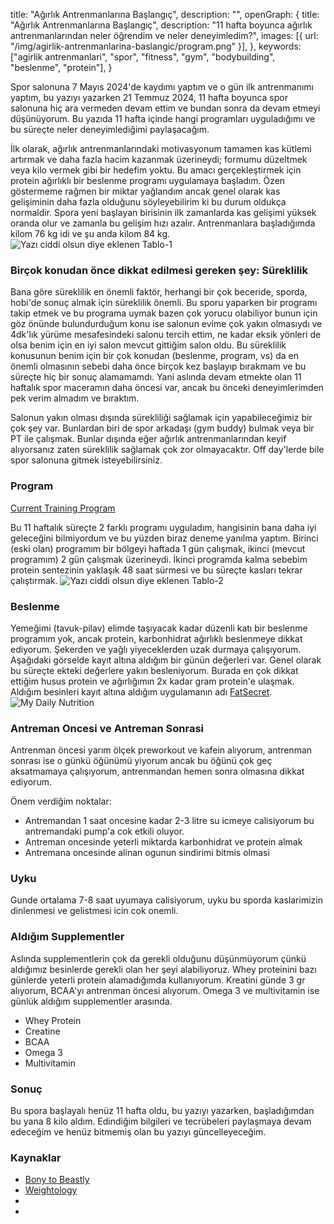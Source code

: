   title: "Ağırlık Antrenmanlarına Başlangıç",
  description: "",
  openGraph: {
    title: "Ağırlık Antrenmanlarına Başlangıç",
    description: "11 hafta boyunca ağırlık antrenmanlarından neler öğrendim ve neler deneyimledim?",
    images: [{ url: "/img/agirlik-antrenmanlarina-baslangic/program.png" }],
  },
  keywords: ["agirlik antrenmanlari", "spor", "fitness", "gym", "bodybuilding", "beslenme", "protein"],
}

Spor salonuna 7 Mayıs 2024'de kaydımı yaptım ve o gün ilk antrenmanımı yaptım, bu yazıyı yazarken 21 Temmuz 2024, 11 hafta boyunca spor salonuna hiç ara vermeden devam ettim ve bundan sonra da devam etmeyi düşünüyorum.
Bu yazıda 11 hafta içinde hangi programları uyguladığımı ve bu süreçte neler deneyimlediğimi paylaşacağım.
 
İlk olarak, ağırlık antrenmanlarındaki motivasyonum tamamen kas kütlemi artırmak ve daha fazla hacim kazanmak üzerineydi; formumu düzeltmek veya kilo vermek gibi bir hedefim yoktu. 
Bu amacı gerçekleştirmek için protein ağırlıklı bir beslenme programı uygulamaya başladım. 
Özen göstermeme rağmen bir miktar yağlandım ancak genel olarak kas gelişiminin daha fazla olduğunu söyleyebilirim ki bu durum oldukça normaldir. 
Spora yeni başlayan birisinin ilk zamanlarda kas gelişimi yüksek oranda olur ve zamanla bu gelişim hızı azalır. Antrenmanlara başladığımda kilom 76 kg idi ve şu anda kilom 84 kg.
![Yazı ciddi olsun diye eklenen Tablo-1](https://bonytobeastly.com/wp-content/uploads/2023/06/how-much-muscle-can-you-gain-per-year-1.jpg "this is")

### Birçok konudan önce dikkat edilmesi gereken şey: Süreklilik
Bana göre süreklilik en önemli faktör, herhangi bir çok beceride, sporda, hobi'de sonuç almak için süreklilik önemli. Bu sporu yaparken bir programı takip etmek ve bu programa uymak bazen çok yorucu olabiliyor
bunun için göz önünde bulundurduğum konu ise salonun evime çok yakın olmasıydı ve 4dk'lık yürüme mesafesindeki salonu tercih ettim, ne kadar eksik yönleri de olsa benim için en iyi salon mevcut gittiğim salon oldu.
Bu süreklilik konusunun benim için bir çok konudan (beslenme, program, vs) da en önemli olmasının sebebi daha önce birçok kez başlayıp bırakmam ve bu süreçte hiç bir sonuç alamamamdı. 
Yani aslında devam etmekte olan 11 haftalık spor maceramın daha öncesi var, ancak bu önceki deneyimlerimden pek verim almadım ve bıraktım.

Salonun yakın olması dışında sürekliliği sağlamak için yapabileceğimiz bir çok şey var. Bunlardan biri de spor arkadaşı (gym buddy) bulmak veya bir PT ile çalışmak.
Bunlar dışında eğer ağırlık antrenmanlarından keyif alıyorsanız zaten süreklilik sağlamak çok zor olmayacaktır. Off day'lerde bile spor salonuna gitmek isteyebilirsiniz.

### Program
[Current Training Program](/img/agirlik-antrenmanlarina-baslangic/NewHypertrophyProgram.pdf)

Bu 11 haftalık süreçte 2 farklı programı uyguladım, hangisinin bana daha iyi geleceğini bilmiyordum ve bu yüzden biraz deneme yanılma yaptım.
Birinci (eski olan) programım bir bölgeyi haftada 1 gün çalışmak, ikinci (mevcut programım) 2 gün çalışmak üzerineydi. İkinci programda kalma sebebim protein sentezinin yaklaşık 48 saat sürmesi ve bu süreçte kasları tekrar çalıştırmak.
![Yazı ciddi olsun diye eklenen Tablo-2](https://weightology.net/wp-content/uploads/2017/07/muscle-protein-synthesis-time-course-2.jpg)

### Beslenme
Yemeğimi (tavuk-pilav) elimde taşıyacak kadar düzenli katı bir beslenme programım yok, ancak protein, karbonhidrat ağırlıklı beslenmeye dikkat ediyorum. 
Şekerden ve yağlı yiyeceklerden uzak durmaya çalışıyorum. 
Aşağıdaki görselde kayıt altına aldığım bir günün değerleri var. Genel olarak bu süreçte ekteki değerlere yakın besleniyorum. 
Burada en çok dikkat ettiğim husus protein ve ağırlığımın 2x kadar gram protein'e ulaşmak.
Aldığım besinleri kayıt altına aldığım uygulamanın adı [FatSecret](https://www.fatsecret.com.tr/).
![My Daily Nutrition](/img/agirlik-antrenmanlarina-baslangic/macros.jpeg)

### Antreman Oncesi ve Antreman Sonrasi
Antrenman öncesi yarım ölçek preworkout ve kafein alıyorum, antrenman sonrası ise o günkü öğünümü yiyorum ancak bu öğünü çok geç aksatmamaya çalışıyorum, 
antrenmandan hemen sonra olmasına dikkat ediyorum.

Önem verdiğim noktalar:
- Antremandan 1 saat oncesine kadar  2-3 litre su icmeye calisiyorum bu antremandaki pump'a cok etkili oluyor.
- Antreman oncesinde yeterli miktarda karbonhidrat ve protein almak
- Antremana oncesinde alinan ogunun sindirimi bitmis olmasi

### Uyku
Gunde ortalama 7-8 saat uyumaya calisiyorum, uyku bu sporda kaslarimizin dinlenmesi ve gelistmesi icin cok onemli.

### Aldığım Supplementler
Aslında supplementlerin çok da gerekli olduğunu düşünmüyorum çünkü aldığımız besinlerde gerekli olan her şeyi alabiliyoruz. 
Whey proteinini bazı günlerde yeterli protein alamadığımda kullanıyorum. Kreatini günde 3 gr alıyorum, BCAA'yı antrenman öncesi alıyorum. 
Omega 3 ve multivitamin ise günlük aldığım supplementler arasında.

- Whey Protein
- Creatine
- BCAA
- Omega 3
- Multivitamin

### Sonuç

Bu spora başlayalı henüz 11 hafta oldu, bu yazıyı yazarken, başladığımdan bu yana 8 kilo aldım.
Edindiğim bilgileri ve tecrübeleri paylaşmaya devam edeceğim ve henüz bitmemiş olan bu yazıyı güncelleyeceğim.

### Kaynaklar
- [Bony to Beastly](https://bonytobeastly.com/)
- [Weightology](https://weightology.net/)
- <YouTube videoId="lsW-8czggKg"/>
- <YouTube videoId="dhHZQUP8pUA" />
